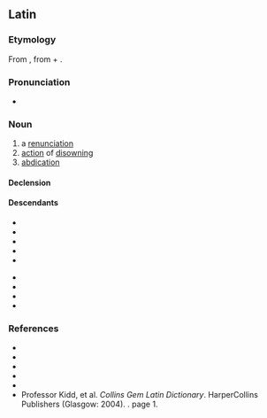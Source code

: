 ==Latin==

===Etymology===
From {{m|la|abdicō||deny, refuse; renounce}}, from {{m|la|ab||of, from, by}} + {{m|la|dicō||dedicate}}.

===Pronunciation===
* {{la-IPA|abdicātiō}}

===Noun===
{{la-noun|abdicātiō|abdicātiōnis|f|third}}

# a [[renunciation]]
# [[action]] of [[disowning]]
# [[abdication]]

====Declension====
{{la-decl-3rd|abdicātiō}}

====Descendants====
{{desc-top}}
* {{desc|ast|abdicación}}
* {{desc|ca|abdicació}}
* {{desc|en|abdication}}
* {{desc|fr|abdication}}
* {{desc|gl|abdicación}}
{{desc-mid}}
* {{desc|it|abdicazione}}
* {{desc|ms|abdikasi}}
* {{desc|pt|abdicação}}
* {{desc|es|abdicación}}
{{desc-bottom}}

===References===
* {{R:L&S}}
* {{R:Elementary Lewis}}
* {{R:Gaffiot}}
* {{R:Peck}}
* {{R:Smith's Antiquities}}
* Professor Kidd, et al. ''Collins Gem Latin Dictionary''. HarperCollins Publishers (Glasgow: 2004). {{ISBN|0-00-470763-X}}. page 1.
